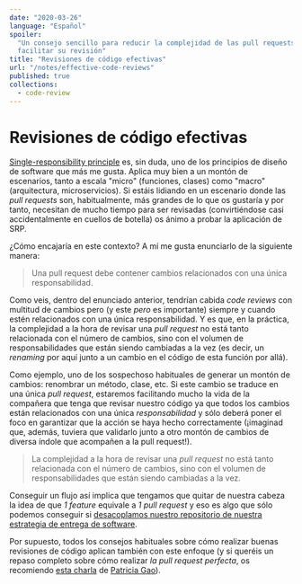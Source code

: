 ```yaml
---
date: "2020-03-26"
language: "Español"
spoiler:
  "Un consejo sencillo para reducir la complejidad de las pull requests y
  facilitar su revisión"
title: "Revisiones de código efectivas"
url: "/notes/effective-code-reviews"
published: true
collections:
  - code-review
---
```


# Revisiones de código efectivas

[Single-responsibility principle](https://en.wikipedia.org/wiki/Single-responsibility_principle)
es, sin duda, uno de los principios de diseño de software que más me gusta.
Aplica muy bien a un montón de escenarios, tanto a escala "micro" (funciones,
clases) como "macro" (arquitectura, microservicios). Si estáis lidiando en un
escenario donde las _pull requests_ son, habitualmente, más grandes de lo que os
gustaría y por tanto, necesitan de mucho tiempo para ser revisadas
(convirtiéndose casi accidentalmente en cuellos de botella) os ánimo a probar la
aplicación de SRP.

¿Cómo encajaría en este contexto? A mí me gusta enunciarlo de la siguiente
manera:

> Una pull request debe contener cambios relacionados con una única
> responsabilidad.

Como veis, dentro del enunciado anterior, tendrían cabida _code reviews_ con
multitud de cambios pero (y este _pero_ es importante) siempre y cuando estén
relacionados con una única responsabilidad. Y es que, en la práctica, la
complejidad a la hora de revisar una _pull request_ no está tanto relacionada
con el número de cambios, sino con el volumen de responsabilidades que están
siendo cambiadas a la vez (es decir, un _renaming_ por aquí junto a un cambio en
el código de esta función por allá).

Como ejemplo, uno de los sospechoso habituales de generar un montón de cambios:
renombrar un método, clase, etc. Si este cambio se traduce en una única _pull
request_, estaremos facilitando mucho la vida de la compañera que tenga que
revisar nuestro código ya que todos los cambios están relacionados con una única
_responsabilidad_ y sólo deberá poner el foco en garantizar que la acción se
haya hecho correctamente (¡imaginad que, además, tuviera que validarlo junto a
otro montón de cambios de diversa índole que acompañen a la pull request!).

> La complejidad a la hora de revisar una _pull request_ no está tanto
> relacionada con el número de cambios, sino con el volumen de responsabilidades
> que están siendo cambiadas a la vez.

Conseguir un flujo así implica que tengamos que quitar de nuestra cabeza la idea
de que _1 feature_ equivale a _1 pull request_ y eso es algo que sólo podemos
conseguir si
[desacoplamos nuestro repositorio de nuestra estrategia de entrega de software](/blog/decoupling-vcs-from-software-delivery).

Por supuesto, todos los consejos habituales sobre cómo realizar buenas
revisiones de código aplican también con este enfoque (y si queréis un repaso
completo sobre cómo realizar _la pull request perfecta_, os recomiendo
[esta charla](https://www.youtube.com/watch?v=8-ymTkrZPLg) de
[Patricia Gao](https://twitter.com/patriciagao)).
